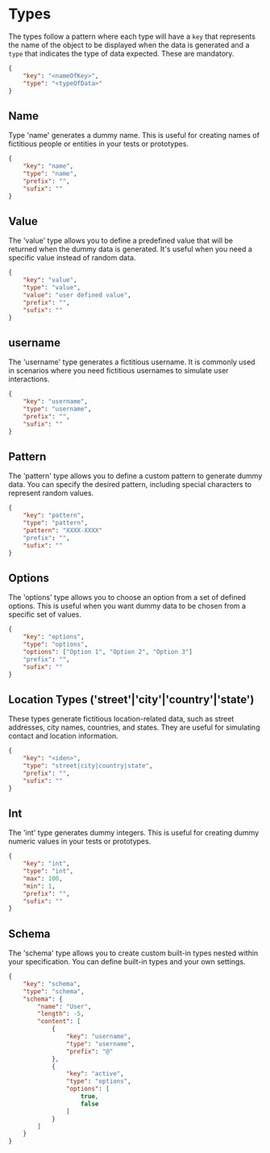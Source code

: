 # Types

The types follow a pattern where each type will have a `key` that represents the name of the object to be displayed when the data is generated and a `type` that indicates the type of data expected. These are mandatory.

```json showLineNumbers copy filename="default body"
{
    "key": "<nameOfKey>",
    "type": "<typeOfData>"
}
```

## Name

Type 'name' generates a dummy name. This is useful for creating names of fictitious people or entities in your tests or prototypes.

```json showLineNumbers copy filename="name type"
{
    "key": "name",
    "type": "name",
    "prefix": "",
    "sufix": ""
}
```

## Value

The 'value' type allows you to define a predefined value that will be returned when the dummy data is generated. It's useful when you need a specific value instead of random data.

```json showLineNumbers copy filename="value type"
{
    "key": "value",
    "type": "value",
    "value": "user defined value",
    "prefix": "",
    "sufix": ""
}
```

## username

The 'username' type generates a fictitious username. It is commonly used in scenarios where you need fictitious usernames to simulate user interactions.

```json showLineNumbers copy filename="username type"
{
    "key": "username",
    "type": "username",
    "prefix": "",
    "sufix": ""
}
```

## Pattern

The 'pattern' type allows you to define a custom pattern to generate dummy data. You can specify the desired pattern, including special characters to represent random values.

```json showLineNumbers copy filename="pattern type"
{
    "key": "pattern",
    "type": "pattern",
    "pattern": "XXXX-XXXX"
    "prefix": "",
    "sufix": ""
}
```

## Options

The 'options' type allows you to choose an option from a set of defined options. This is useful when you want dummy data to be chosen from a specific set of values.

```json showLineNumbers copy filename="options type"
{
    "key": "options",
    "type": "options",
    "options": ["Option 1", "Option 2", "Option 3"]
    "prefix": "",
    "sufix": ""
}
```

## Location Types ('street'|'city'|'country'|'state')

These types generate fictitious location-related data, such as street addresses, city names, countries, and states. They are useful for simulating contact and location information.

```json showLineNumbers copy filename="street|city|country|state type"
{
    "key": "<iden>",
    "type": "street|city|country|state",
    "prefix": "",
    "sufix": ""
}
```

## Int

The 'int' type generates dummy integers. This is useful for creating dummy numeric values in your tests or prototypes.

```json showLineNumbers copy filename="int type"
{
    "key": "int",
    "type": "int",
    "max": 100,
    "min": 1,
    "prefix": "",
    "sufix": ""
}
```

## Schema

The 'schema' type allows you to create custom built-in types nested within your specification. You can define built-in types and your own settings.

```json showLineNumbers copy filename="schema type"
{
    "key": "schema",
    "type": "schema",
    "schema": {
        "name": "User",
        "length": -5,
        "content": [
            {
                "key": "username",
                "type": "username",
                "prefix": "@"
            },
            {
                "key": "active",
                "type": "options",
                "options": [
                    true,
                    false
                ]
            }
        ]
    }
}
```